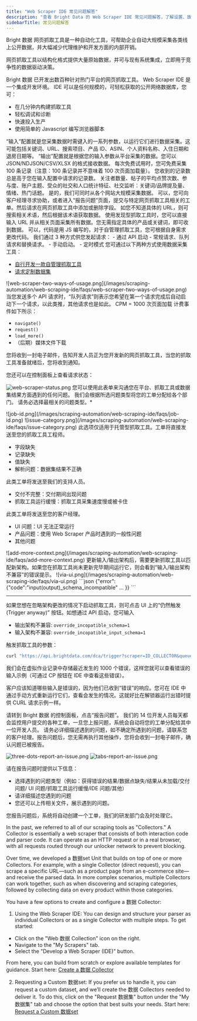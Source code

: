 ```yaml
---
title: "Web Scraper IDE 常见问题解答"
description: "查看 Bright Data 的 Web Scraper IDE 常见问题解答，了解设置、故障排除、开发自定义数据抓取工具的最佳实践等信息。"
sidebarTitle: 常见问题解答
---
```


<AccordionGroup>
<Accordion title="什么是 Bright 数据 网页抓取工具？">
Bright 数据 网页抓取工具是一种自动化工具，可帮助企业自动大规模采集各类线上公开数据，并大幅减少代理维护和开发方面的内部开销。

网页抓取工具以结构化格式提供大量原始数据，并可与现有系统集成，立即用于竞争性的数据驱动决策。

Bright 数据 已开发出数百种针对热门平台的网页抓取工具。
</Accordion>
<Accordion title="什么是 Web Scraper IDE？">
Web Scraper IDE 是一个集成开发环境。 IDE 可以是任何规模的，可轻松获取的公开网络数据库，您可：
-   在几分钟内构建抓取工具
-   轻松调试和诊断
-   快速投入生产
-   使用简单的 Javascript 编写浏览器脚本
</Accordion>
<Accordion title="使用网页抓取工具时的“输入”配置指什么？">
“输入”配置就是您采集数据时需键入的一系列参数，以运行它们进行数据采集。这可能包括关键词、URL、搜索项目、产品 ID、ASIN、个人资料名称、入住日期和退房日期等。
</Accordion>
<Accordion title="使用网页抓取工具时的“输出”配置指什么？">
“输出”配置就是根据您的输入参数从平台采集的数据。您可以 JSON/NDJSON/CSV/XLSX 的格式接收数据。

</Accordion>
<Accordion title="免费试用时，我可免费采集多少条记录？">
每次免费试用时，您可免费采集 100 条记录（注意：100 条记录并不意味着 100 次页面加载量）。
</Accordion>
<Accordion title="为何我收到的统计记录数大于输入参数中设置的记录数？">
您收到的记录数总是高于您在输入配置中请求的记录数。
</Accordion>
<Accordion title="从社交媒体采集到的最常见数据点包括那些？">
关注者数量、帖子的平均点赞次数、参与度、账户主题、受众的社交和人口统计特征、社交监听：关键词/品牌提及量、情绪、热门话题。
</Accordion>
<Accordion title="我可否从多个平台采集数据？">
是的，我们可同时从各个网站大规模采集数据。
</Accordion>
<Accordion title="我可否在网页抓取工具中添加其他信息？">
可以，您可向客户经理寻求协助，或者进入“报告问题”页面，提交与特定网页抓取工具相关的工单。然后请求在网页抓取工具中添加或删除字段。
</Accordion>
<Accordion title="什么是搜索型抓取工具？">
如您不知道具体的 URL，则可搜索相关术语，然后根据该术语获取数据。
</Accordion>
<Accordion title="什么是发现型抓取工具？">
使用发现型抓取工具时，您可以直接输入 URL 并从相关页面采集所有数据。您无需指定具体的产品或关键词，即可收到数据。
</Accordion>
<Accordion title="我可否自行更改 IDE 中的代码？">
可以，代码是用 JS 编写的，对于自管理抓取工具，您可根据自身需求更改代码。
</Accordion>
<Accordion title="可以通过哪些方式发起请求？">
我们通过 3 种方式供您发起请求：
-   通过 API 启动 - 常规请求、队列请求和替换请求。
-   手动启动。
-   定时模式
</Accordion>
<Accordion title="如何开始使用网页抓取工具？">
您可通过以下两种方式使用数据采集工具：

- [自行开发一款自管理抓取工具](/scraping-automation/web-scraper-ide/develop-a-scraper)
- [请求定制数据集](/datasets/custom-datasets/request)
<Frame>
![web-scraper-two-ways-of-usage.png](/images/scraping-automation/web-scraping-ide/faqs/web-scraper-two-ways-of-usage.png)
</Frame>
</Accordion>
<Accordion title="什么是队列请求？">
当您发送多个 API 请求时，“队列请求”则表示您希望在第一个请求完成后自动启动下一个请求，以此类推，其他请求也是如此。
</Accordion>
<Accordion title="什么是 CPM？">
CPM = 1000 次页面加载
</Accordion>
<Accordion title="在构建抓取工具时，哪些事件会被计费？">
计费事件如下所示：

- `navigate()`
- `request()`
- `load_more()`
- （后期）媒体文件下载
</Accordion>
<Accordion title="如何确认有人正在帮我开发所要求的新的网页抓取工具？">
您将收到一封电子邮件，告知开发人员正为您开发新的网页抓取工具，当您的抓取工具准备就绪后，您将收到通知。

您还可以在控制面板上查看请求状态：

![web-scraper-status.png](/images/scraping-automation/web-scraping-ide/faqs/web-scraper-status.png)
</Accordion>
<Accordion title="如何在 Web scraper IDE 上报告问题？">
您可以使用此表单来沟通您在平台、抓取工具或数据集结果方面遇到的任何问题。
<Note>
我们会根据所选问题类型将您的工单分配给各个部门。 请务必选择最相关的问题类型。* 
</Note>

<Steps>
<Step title="选择作业 ID：已发布的数据集">
![job-id.png](/images/scraping-automation/web-scraping-ide/faqs/job-id.png)
</Step>
<Step title="选择问题类型">
![issue-category.png](/images/scraping-automation/web-scraping-ide/faqs/issue-category.png)
<AccordionGroup>
<Accordion title="数据">
<Note>
此选项仅适用于托管型抓取工具。工单将直接发送至您的抓取工具工程师。
</Note>

+ 字段缺失
+ 记录缺失
+ 值缺失
+ 解析问题：数据集结果不正确
</Accordion>


<Accordion title="采集和交付">
<Note>
此类工单将发送至我们的支持人员。
</Note>

+ 交付不完整：交付期间出现问题
+ 抓取工具运行缓慢：抓取工具采集速度慢或被卡住
</Accordion>

<Accordion title="其他">
<Note>
此类工单将发送至您的客户经理。
</Note>

+ UI 问题：UI 无法正常运行
+ 产品问题：使用 Web Scraper 产品时遇到的一般性问题
+ 其他问题
</Accordion>
</AccordionGroup>
</Step>
<Step title="（解析问题）使用红色“故障”图标指明哪些采集结果不正确。">
</Step>
<Step title="（解析问题）输入您期望收到的采集结果">
</Step>
<Step title="描述问题，并填写用于采集数据的 URL">
</Step>
<Step title="如有需要，请附上图片以更直观地展示您报告的问题。">
![add-more-context.png](/images/scraping-automation/web-scraping-ide/faqs/add-more-context.png)
</Step>
</Steps>
</Accordion>
<Accordion title="我更新了托管型抓取工具的输入/输出架构。 我可否在 Bright数据 更新我的抓取工具的过程中继续使用它？">
更新输入/输出架构后，需要更新抓取工具以匹配新架构。如果您在抓取工具尚未更新完毕期间运行它，则会看到“输入/输出架构不兼容”的错误提示。

<Tabs>
<Tab title="通过 UI">
![via-ui.png](/images/scraping-automation/web-scraping-ide/faqs/via-ui.png)
</Tab>
<Tab title="通过 API">
```json
{"error":{"code":"input(output)_schema_incompatible" ... }}
```
</Tab>
</Tabs>

---

如果您想在忽略架构更改的情况下启动抓取工具，则可点击 UI 上的“仍然触发 (Trigger anyway)” 按钮。如想通过 API 启动，您可输入

- 输出架构不兼容: `override_incopatible_schema=1`
- 输入架构不兼容: `override_incopatible_input_schema=1`

触发抓取工具的参数：

```sh
curl "https://api.brightdata.com/dca/trigger?scraper=ID_COLLECTOR&queue_next=1&override_incompatible_schema=1" -H "Content-Type: application/json" -H "Authorization: Bearer API_TOKEN" -d "[{\"url\":\"https://targetwebsite.com/product_id/\"}]"
```

</Accordion>
<Accordion title="如何调试实时抓取工具？">

我们会在虚拟作业记录中存储最近发生的 1000 个错误，这样您就可以查看错误的输入示例（可通过 CP 按钮在 IDE 中查看这些错误）。

客户应该知道哪些输入是错误的，因为他们已收到“错误”的响应。您可在 IDE 中通过手动方式重新运行它们，查看会发生的情况。这就好比在解锁器运行出错时提供 CURL 请求示例一样。

</Accordion>
<Accordion title="如果在使用网页抓取工具时遇到问题，我该怎么办？">

请转到 Bright 数据 的控制面板，点击“报告问题”。 我们的 14 位开发人员每天都会监控用户提交的各种工单，一旦您上报问题，系统会自动将您的工单分配给其中一位开发人员。 请务必详细描述遇到的问题，如不确定所遇到的问题，请联系您的客户经理。报告问题后，您无需再执行其他操作，您将会收到一封电子邮件，确认问题已被报告。

![three-dots-report-an-issue.png](/images/scraping-automation/web-scraping-ide/faqs/three-dots-report-an-issue.png)
![tabs-report-an-issue.png](/images/scraping-automation/web-scraping-ide/faqs/tabs-report-an-issue.png)

</Accordion>
<Accordion title="“报告问题”时，我该在报告中包含哪些信息？">

请在报告问题时提供以下信息：

* 选择遇到的问题类型（例如：获得错误的结果/数据点缺失/结果从未加载/交付问题/ UI 问题/抓取工具运行缓慢/IDE 问题/其他）
* 请详细描述您遇到的问题
* 您还可以上传相关文件，展示遇到的问题。

您报告问题后，系统将自动创建一个工单，我们的研发部门会及时处理它。
</Accordion>
<Accordion title="What is a 数据 Collector?">

In the past, we referred to all of our scraping tools as "Collectors." A Collector is essentially a web scraper that consists of both interaction code and parser code. It can operate as an HTTP request or in a real browser, with all requests routed through our unlocker network to prevent blocking.

Over time, we developed a 数据set Unit that builds on top of one or more Collectors. For example, with a single Collector (direct request), you can scrape a specific URL—such as a product page from an e-commerce site—and receive the parsed data. In more complex scenarios, multiple Collectors can work together, such as when discovering and scraping categories, followed by collecting data on every product within those categories.
</Accordion>

<Accordion title="How to Create a 数据 Collector?">

You have a few options to create and configure a 数据 Collector:

1. Using the Web Scraper IDE:
You can design and structure your parser as individual Collectors or as a single Collector with multiple steps. To get started:
- Click on the "Web 数据 Collection" icon on the right.
- Navigate to the "My Scrapers" tab.
- Select the "Develop a Web Scraper (IDE)" button.

From here, you can build from scratch or explore available templates for guidance.
Start here: [Create a 数据 Collector](https://brightdata.com/cp/data_collector/collectors/create)

2. Requesting a Custom 数据set:
If you prefer us to handle it, you can request a custom dataset, and we’ll create the 数据 Collectors needed to deliver it.
To do this, click on the "Request 数据集" button under the "My 数据集" tab and choose the option that best suits your needs.
Start here: [Request a Custom 数据set](https://brightdata.com/cp/datasets/requests/services)
</Accordion>
</AccordionGroup>
